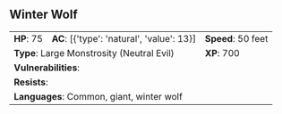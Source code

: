 ## Winter Wolf {#monster-winter-wolf}

```{=html}
<table class="table table-striped">
    <tbody>
        <tr>                    
            <td><b>HP</b>: 75</td>
            <td><b>AC</b>: [{'type': 'natural', 'value': 13}]</td>
            <td><b>Speed</b>: 50 feet</td>
        </tr>
        <tr>
            <td colspan="2"><b>Type</b>: Large Monstrosity (Neutral Evil)</td>
            <td><b>XP</b>: 700</td>
        </tr>
        <tr>
            <td colspan="3"><b>Vulnerabilities</b>: </td>
        </tr>
        <tr>
            <td colspan="3"><b>Resists</b>: </td>
        </tr>
        <tr>
            <td colspan="3"><b>Languages</b>: Common, giant, winter wolf</td>
        </tr>
    </tbody>
</table>
```